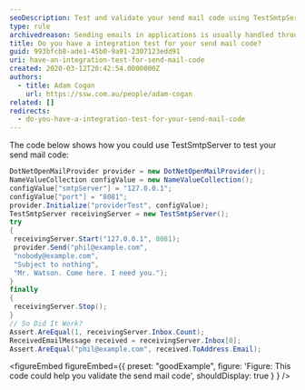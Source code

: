 ```yaml
---
seoDescription: Test and validate your send mail code using TestSmtpServer, ensuring seamless email delivery.
type: rule
archivedreason: Sending emails in applications is usually handled through 3rd party providers nowadays e.g. SendGrid. As a result mail sending checks should be covered off by HealthChecks
title: Do you have a integration test for your send mail code?
guid: 993bfcb8-ade1-45b0-9a91-2307123edd91
uri: have-an-integration-test-for-send-mail-code
created: 2020-03-12T20:42:54.0000000Z
authors:
  - title: Adam Cogan
    url: https://ssw.com.au/people/adam-cogan
related: []
redirects:
  - do-you-have-a-integration-test-for-your-send-mail-code
---
```


The code below shows how you could use TestSmtpServer to test your send mail code:
```cs
DotNetOpenMailProvider provider = new DotNetOpenMailProvider();
NameValueCollection configValue = new NameValueCollection();
configValue["smtpServer"] = "127.0.0.1";
configValue["port"] = "8081";
provider.Initialize("providerTest", configValue);
TestSmtpServer receivingServer = new TestSmtpServer();
try
{
 receivingServer.Start("127.0.0.1", 8081);
 provider.Send("phil@example.com",
 "nobody@example.com",
 "Subject to nothing",
 "Mr. Watson. Come here. I need you.");
}
finally
{
 receivingServer.Stop();
}
// So Did It Work?
Assert.AreEqual(1, receivingServer.Inbox.Count);
ReceivedEmailMessage received = receivingServer.Inbox[0];
Assert.AreEqual("phil@example.com", received.ToAddress.Email);
```

<figureEmbed figureEmbed={{
  preset: "goodExample",
  figure: 'Figure: This code could help you validate the send mail code',
  shouldDisplay: true
} } />
